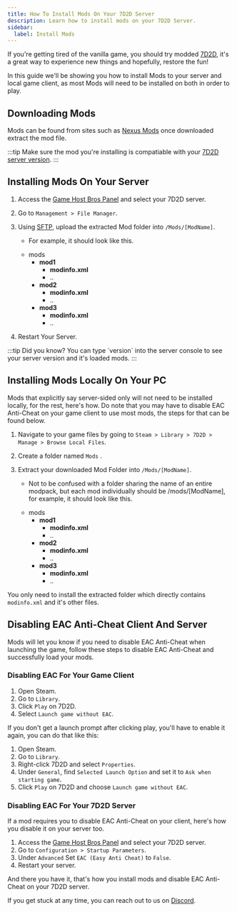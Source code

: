 ```yaml
---
title: How To Install Mods On Your 7D2D Server
description: Learn how to install mods on your 7D2D Server.
sidebar:
  label: Install Mods
---
```


If you're getting tired of the vanilla game, you should try modded [7D2D](https://www.gamehostbros.com/7-days-to-die-server-hosting/), it's a great way to experience new things and hopefully, restore the fun!

In this guide we'll be showing you how to install Mods to your server and local game client, as most Mods will need to be installed on both in order to play.

## Downloading Mods

Mods can be found from sites such as [Nexus Mods](https://www.nexusmods.com/7daystodie/mods/) once downloaded extract the mod file.

:::tip
Make sure the mod you're installing is compatiable with your [7D2D server version](/games/7-days-to-die/change-version/). 
:::

## Installing Mods On Your Server
<Steps>

1. Access the [Game Host Bros Panel](https://panel.gamehostbros.com/) and select your 7D2D server.
2. Go to `Management > File Manager`.
3. Using [SFTP](/getting-started/uploading-files/), upload the extracted Mod folder into `/Mods/[ModName]`.
   - For example, it should look like this.
  
   <FileTree>
   
     - mods
       - **mod1**
         - **modinfo.xml**
         - ..
       - **mod2**
         - **modinfo.xml**
         - ..
       - **mod3**
         - **modinfo.xml**
         - ..
   </FileTree>
4. Restart Your Server.
</Steps>
:::tip
Did you know? You can type `version` into the server console to see your server version and it's loaded mods.
:::

## Installing Mods Locally On Your PC

Mods that explicitly say server-sided only will not need to be installed locally, for the rest, here's how. Do note that you may have to disable EAC Anti-Cheat on your game client to use most mods, the steps for that can be found below.

<Steps>

1. Navigate to your game files by going to `Steam > Library > 7D2D > Manage > Browse Local Files`.
2. Create a folder named `Mods` .
3. Extract your downloaded Mod Folder into `/Mods/[ModName]`.
   - Not to be confused with a folder sharing the name of an entire modpack, but each mod individually should be /mods/[ModName], for example, it should look like this.
  
   <FileTree>
   
     - mods
       - **mod1**
         - **modinfo.xml**
         - ..
       - **mod2**
         - **modinfo.xml**
         - ..
       - **mod3**
         - **modinfo.xml**
         - ..
   </FileTree>
</Steps>

You only need to install the extracted folder which directly contains `modinfo.xml` and it's other files.

## Disabling EAC Anti-Cheat Client And Server

Mods will let you know if you need to disable EAC Anti-Cheat when launching the game, follow these steps to disable EAC Anti-Cheat and successfully load your mods.

### Disabling EAC For Your Game Client

<Steps>

1. Open Steam.
2. Go to `Library`.
3. Click `Play` on 7D2D.
4. Select `Launch game without EAC`.
</Steps>
If you don't get a launch prompt after clicking play, you'll have to enable it again, you can do that like this:

<Steps>

1. Open Steam.
2. Go to `Library`.
3. Right-click 7D2D and select `Properties`.
4. Under `General`, find `Selected Launch Option` and set it to `Ask when starting game`.
5. Click `Play` on 7D2D and choose `Launch game without EAC`.
</Steps>

### Disabling EAC For Your 7D2D Server

If a mod requires you to disable EAC Anti-Cheat on your client, here's how you disable it on your server too.

<Steps>

1. Access the [Game Host Bros Panel](https://panel.gamehostbros.com/) and select your 7D2D server.
2. Go to `Configuration > Startup Parameters`.
3. Under `Advanced` Set `EAC (Easy Anti Cheat)` to `False`.
4. Restart your server.
</Steps>
And there you have it, that's how you install mods and disable EAC Anti-Cheat on your 7D2D server.

If you get stuck at any time, you can reach out to us on [Discord](https://discord.gg/FN4XgbAwzr).
